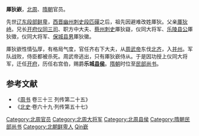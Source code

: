 '''厙狄嶔'''，[[北周|北周]]、[[隋朝|隋朝]]官员。

先世[[辽东|辽东]][[段部鲜卑|段部鲜卑]]，[[西晋|西晋]][[幽州|幽州]][[刺史|刺史]][[段匹磾|段匹磾]]之后，祖先因避难改姓厙狄。父亲[[厙狄峙|厙狄峙]]。兄长[[开府仪同三司|开府仪同三司]]、职方中大夫、[[蔡州|蔡州]][[刺史|刺史]]厙狄嶷，仪同大将军、[[乐陵|乐陵]][[县公|县公]]厙狄徵，仪同大将军、[[保城县|保城县]][[男爵|男]]厙狄徽。

厙狄嶔性情弘厚，有格局气度，官任齐右下大夫，从[[周武帝|周武帝]]东伐[[北齐|北齐]]，入[[并州|并州]]。军队战败，侍臣都被杀死。周武帝逃出，只有厙狄嶔侍从。于是因功授上仪同大将军，迁任[[开府|开府]]，历任右宫伯，赐爵'''乐城[[县侯|县侯]]'''。[[隋朝|隋朝]]时位至[[民部尚书|民部尚书]]。

==参考文献==
*《[[周书|周书]] 卷三十三 列传第二十五》
*《[[北史|北史]]·卷六十九·列传第五十七》

{{DEFAULTSORT:S}}
[[Category:北周官员|Category:北周官员]]
[[Category:北周大将军|Category:北周大将军]]
[[Category:北周县侯|Category:北周县侯]]
[[Category:隋朝民部尚书|Category:隋朝民部尚书]]
[[Category:北朝鲜卑人|Category:北朝鲜卑人]]
[[Category:厍狄氏|Qin嶔]]